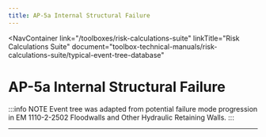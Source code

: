 ```yaml
---
title: AP-5a Internal Structural Failure
---
```



<NavContainer
  link="/toolboxes/risk-calculations-suite"
  linkTitle="Risk Calculations Suite"
  document="toolbox-technical-manuals/risk-calculations-suite/typical-event-tree-database"
></NavContainer>

# AP-5a Internal Structural Failure

:::info NOTE
Event tree was adapted from potential failure mode progression in EM 1110-2-2502 Floodwalls and Other Hydraulic Retaining Walls.
:::

<FigureNoRef 
    src="/figures/toolbox-technical-manuals/risk-calculations-suite/typical-event-tree-database/v1.3/AP-5a-Internal-Structural-Failure.png" 
    alt="AP-5a Internal Structural Failure event tree" />

---
